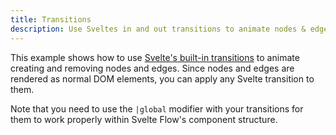 ```yaml
---
title: Transitions
description: Use Sveltes in and out transitions to animate nodes & edges
---
```


This example shows how to use
[Svelte's built-in transitions](https://svelte.dev/docs/svelte/svelte-transition) to
animate creating and removing nodes and edges. Since nodes and edges are rendered as
normal DOM elements, you can apply any Svelte transition to them.

Note that you need to use the `|global` modifier with your transitions for them to work
properly within Svelte Flow's component structure.

<RemoteCodeViewer route="examples/misc/transitions" framework="svelte" />
